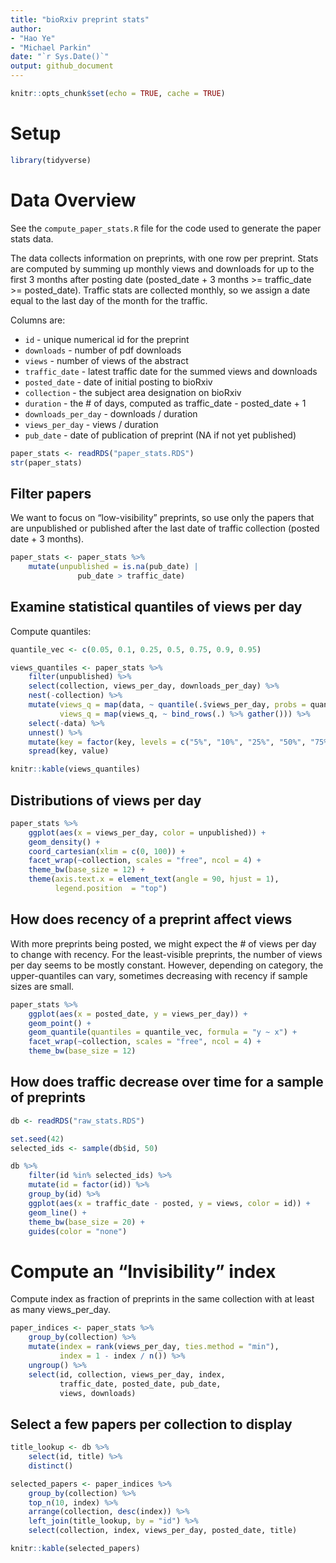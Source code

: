 ```yaml
---
title: "bioRxiv preprint stats"
author:
- "Hao Ye"
- "Michael Parkin"
date: "`r Sys.Date()`"
output: github_document
---
```


```r
knitr::opts_chunk$set(echo = TRUE, cache = TRUE)
```

# Setup

```r
library(tidyverse)
```

# Data Overview

See the `compute_paper_stats.R` file for the code used to generate the paper stats data.

The data collects information on preprints, with one row per preprint. Stats are computed by summing up monthly views and downloads for up to the first 3 months after posting date (posted_date + 3 months >= traffic_date >= posted_date). Traffic stats are collected monthly, so we assign a date equal to the last day of the month for the traffic.

Columns are:

* `id` - unique numerical id for the preprint
* `downloads` - number of pdf downloads
* `views` - number of views of the abstract
* `traffic_date` - latest traffic date for the summed views and downloads
* `posted_date` - date of initial posting to bioRxiv
* `collection` - the subject area designation on bioRxiv
* `duration` - the # of days, computed as traffic_date - posted_date + 1
* `downloads_per_day` - downloads / duration
* `views_per_day` - views / duration
* `pub_date` - date of publication of preprint (NA if not yet published)

```r
paper_stats <- readRDS("paper_stats.RDS")
str(paper_stats)
```

## Filter papers

We want to focus on "low-visibility" preprints, so use only the papers that are unpublished or published after the last date of traffic collection (posted date + 3 months).

```r
paper_stats <- paper_stats %>%
    mutate(unpublished = is.na(pub_date) | 
               pub_date > traffic_date)
```

## Examine statistical quantiles of views per day

Compute quantiles:
```r
quantile_vec <- c(0.05, 0.1, 0.25, 0.5, 0.75, 0.9, 0.95)

views_quantiles <- paper_stats %>%
    filter(unpublished) %>%
    select(collection, views_per_day, downloads_per_day) %>%
    nest(-collection) %>%
    mutate(views_q = map(data, ~ quantile(.$views_per_day, probs = quantile_vec)), 
           views_q = map(views_q, ~ bind_rows(.) %>% gather())) %>%
    select(-data) %>% 
    unnest() %>%
    mutate(key = factor(key, levels = c("5%", "10%", "25%", "50%", "75%", "90%", "95%"))) %>%
    spread(key, value)

knitr::kable(views_quantiles)
```

## Distributions of views per day

```r
paper_stats %>%
    ggplot(aes(x = views_per_day, color = unpublished)) + 
    geom_density() + 
    coord_cartesian(xlim = c(0, 100)) + 
    facet_wrap(~collection, scales = "free", ncol = 4) + 
    theme_bw(base_size = 12) + 
    theme(axis.text.x = element_text(angle = 90, hjust = 1), 
          legend.position  = "top")
```

## How does recency of a preprint affect views

With more preprints being posted, we might expect the # of views per day to change with recency. For the least-visible preprints, the number of views per day seems to be mostly constant. However, depending on category, the upper-quantiles can vary, sometimes decreasing with recency if sample sizes are small.

```r
paper_stats %>%
    ggplot(aes(x = posted_date, y = views_per_day)) + 
    geom_point() + 
    geom_quantile(quantiles = quantile_vec, formula = "y ~ x") + 
    facet_wrap(~collection, scales = "free", ncol = 4) + 
    theme_bw(base_size = 12)
```

## How does traffic decrease over time for a sample of preprints

```r
db <- readRDS("raw_stats.RDS")

set.seed(42)
selected_ids <- sample(db$id, 50)

db %>%
    filter(id %in% selected_ids) %>%
    mutate(id = factor(id)) %>%
    group_by(id) %>%
    ggplot(aes(x = traffic_date - posted, y = views, color = id)) + 
    geom_line() + 
    theme_bw(base_size = 20) + 
    guides(color = "none")
```

# Compute an "Invisibility" index

Compute index as fraction of preprints in the same collection with at least as many views_per_day.

```r
paper_indices <- paper_stats %>%
    group_by(collection) %>%
    mutate(index = rank(views_per_day, ties.method = "min"), 
           index = 1 - index / n()) %>%
    ungroup() %>%
    select(id, collection, views_per_day, index, 
           traffic_date, posted_date, pub_date, 
           views, downloads)
```

## Select a few papers per collection to display

```r
title_lookup <- db %>%
    select(id, title) %>%
    distinct()

selected_papers <- paper_indices %>%
    group_by(collection) %>%
    top_n(10, index) %>%
    arrange(collection, desc(index)) %>%
    left_join(title_lookup, by = "id") %>%
    select(collection, index, views_per_day, posted_date, title)

knitr::kable(selected_papers)
```
